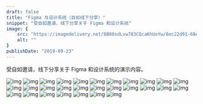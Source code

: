```yaml
---
draft: false
title: "Figma 与设计系统（自如线下分享）"
snippet: "受自如邀请，线下分享关于 Figma 和设计系统"
image: {
    src: "https://imagedelivery.net/8B08sdLvw783CQcaKhUoYw/8ec22d91-68e8-43ff-6aaa-793571bde300/public",
    alt: ""
}
publishDate: "2019-09-23"
---
```


受自如邀请，线下分享关于 Figma 和设计系统的演示内容。

![img](https://imagedelivery.net/8B08sdLvw783CQcaKhUoYw/862df6bf-56c9-4cf4-d283-ca7f8140e600/public)
![img](https://imagedelivery.net/8B08sdLvw783CQcaKhUoYw/5c68ef31-c020-4256-3e09-3be8619a4f00/public")
![img](https://imagedelivery.net/8B08sdLvw783CQcaKhUoYw/1efad072-20d5-4f7f-69af-ae48e7e7e100/public")
![img](https://imagedelivery.net/8B08sdLvw783CQcaKhUoYw/f1316e67-f9f3-46b9-f1fb-6555c290ed00/public")
![img](https://imagedelivery.net/8B08sdLvw783CQcaKhUoYw/be428402-dfe7-4520-bb09-91077ea4c000/public")
![img](https://imagedelivery.net/8B08sdLvw783CQcaKhUoYw/2821d7ec-e891-43a7-8b37-1872bc8a8900/public")
![img](https://imagedelivery.net/8B08sdLvw783CQcaKhUoYw/a1fc3e87-3353-4b24-2e65-ead51e6c3200/public")
![img](https://imagedelivery.net/8B08sdLvw783CQcaKhUoYw/6dd3dc5b-d37c-4290-db71-7db478c12c00/public")
![img](https://imagedelivery.net/8B08sdLvw783CQcaKhUoYw/0b76244c-cb43-4999-f155-316963e0bb00/public")
![img](https://imagedelivery.net/8B08sdLvw783CQcaKhUoYw/37dab050-3c24-4bbe-14c3-7e00f6500400/public")
![img](https://imagedelivery.net/8B08sdLvw783CQcaKhUoYw/f855482a-9b85-4151-ec2a-6cf0e986ff00/public")
![img](https://imagedelivery.net/8B08sdLvw783CQcaKhUoYw/b9faad6a-b612-4a0d-d5e6-eb2c5eb17e00/public")
![img](https://imagedelivery.net/8B08sdLvw783CQcaKhUoYw/937ba829-5f3d-4be4-4ad3-0a1020206d00/public")
![img](https://imagedelivery.net/8B08sdLvw783CQcaKhUoYw/37e8878b-a5f2-4221-55ba-f113ddd39e00/public")
![img](https://imagedelivery.net/8B08sdLvw783CQcaKhUoYw/2452a8b1-6b36-4a34-3329-2b9e5a561400/public")
![img](https://imagedelivery.net/8B08sdLvw783CQcaKhUoYw/ada5e897-d8db-4537-b589-889bf1f73a00/public")
![img](https://imagedelivery.net/8B08sdLvw783CQcaKhUoYw/ff4f2a51-7f7a-4c95-2094-4c8847784600/public")
![img](https://imagedelivery.net/8B08sdLvw783CQcaKhUoYw/d8907abe-1bd7-4f7c-300b-8c0803eda200/public")
![img](https://imagedelivery.net/8B08sdLvw783CQcaKhUoYw/032fd08c-ab43-4eb1-cf60-2180cbcfbf00/public")
![img](https://imagedelivery.net/8B08sdLvw783CQcaKhUoYw/a67f732c-fb1d-4fae-08b1-2ccd7f197a00/public")
![img](https://imagedelivery.net/8B08sdLvw783CQcaKhUoYw/abfad565-361f-4cc2-c13d-7290e5cf6800/public")
![img](https://imagedelivery.net/8B08sdLvw783CQcaKhUoYw/d1609918-5d3f-4147-5a8a-749b555d9c00/public")
![img](https://imagedelivery.net/8B08sdLvw783CQcaKhUoYw/1b175132-8910-47a9-b4b0-e57a214b0f00/public")
![img](https://imagedelivery.net/8B08sdLvw783CQcaKhUoYw/11fc20ce-aae4-4201-74b9-98e4a265ee00/public")
![img](https://imagedelivery.net/8B08sdLvw783CQcaKhUoYw/25446656-4fd5-4c98-c641-847fe55faf00/public")
![img](https://imagedelivery.net/8B08sdLvw783CQcaKhUoYw/45fdd29a-b52f-487e-f3ff-8e114089cf00/public")
![img](https://imagedelivery.net/8B08sdLvw783CQcaKhUoYw/006158db-67b9-454b-0b0e-b7d645da5000/public")
![img](https://imagedelivery.net/8B08sdLvw783CQcaKhUoYw/e9fc27c6-4750-4af0-8001-0fb5d5724800/public")
![img](https://imagedelivery.net/8B08sdLvw783CQcaKhUoYw/0b7a31ae-5243-4a3b-edb3-be2632630300/public")
